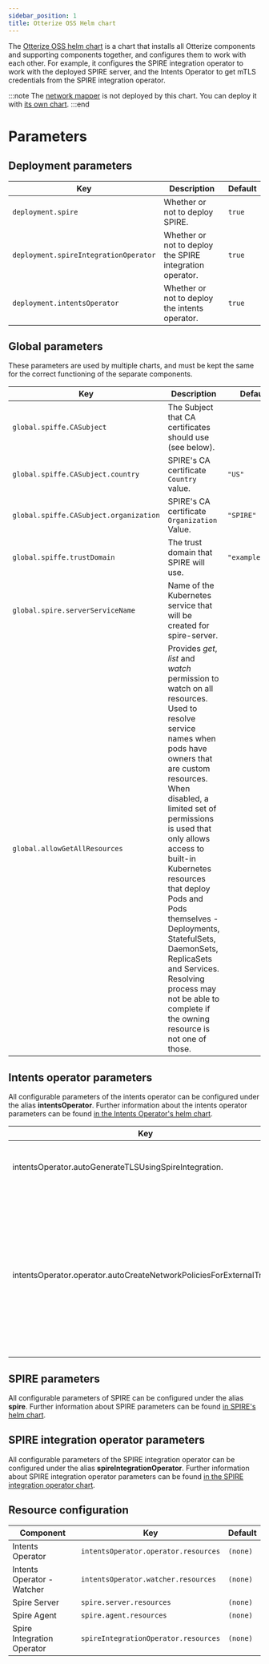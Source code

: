 ```yaml
---
sidebar_position: 1
title: Otterize OSS Helm chart
---
```


The [Otterize OSS helm chart](https://github.com/otterize/helm-charts/tree/main/otterize-kubernetes) is a chart that installs all Otterize components and supporting components together, and configures them to work with each other.
For example, it configures the SPIRE integration operator to work with the deployed SPIRE server, and the Intents Operator to get mTLS credentials from the SPIRE integration operator.

:::note
The [network mapper](/components/network-mapper) is not deployed by this chart. You can deploy it with [its own chart](/components/network-mapper/helm-chart).
:::end

# Parameters
## Deployment parameters

| Key                                   | Description                                              | Default |
|---------------------------------------|----------------------------------------------------------|---------|
| `deployment.spire`                    | Whether or not to deploy SPIRE.                          | `true`  |
| `deployment.spireIntegrationOperator` | Whether or not to deploy the SPIRE integration operator. | `true`  |
| `deployment.intentsOperator`          | Whether or not to deploy the intents operator.           | `true`  |

## Global parameters

These parameters are used by multiple charts, and must be kept the same for the correct functioning of the separate components.

| Key                                    | Description                                                                                                                                                                                                                                                                                                                                                                                                                                                            | Default         |
|----------------------------------------|------------------------------------------------------------------------------------------------------------------------------------------------------------------------------------------------------------------------------------------------------------------------------------------------------------------------------------------------------------------------------------------------------------------------------------------------------------------------|-----------------|
| `global.spiffe.CASubject`              | The Subject that CA certificates should use (see below).	                                                                                                                                                                                                                                                                                                                                                                                                              |                 |
| `global.spiffe.CASubject.country`      | SPIRE's CA certificate `Country` value.                                                                                                                                                                                                                                                                                                                                                                                                                                | `"US"`          |
| `global.spiffe.CASubject.organization` | SPIRE's CA certificate `Organization` Value.                                                                                                                                                                                                                                                                                                                                                                                                                           | `"SPIRE"`       |
| `global.spiffe.trustDomain`            | The trust domain that SPIRE will use.	                                                                                                                                                                                                                                                                                                                                                                                                                                 | `"example.org"` |
| `global.spire.serverServiceName`       | Name of the Kubernetes service that will be created for spire-server.                                                                                                                                                                                                                                                                                                                                                                                                  |                 |
| `global.allowGetAllResources`          | Provides *get*, *list* and *watch* permission to watch on all resources. Used to resolve service names when pods have owners that are custom resources. When disabled, a limited set of permissions is used that only allows access to built-in Kubernetes resources that deploy Pods and Pods themselves - Deployments, StatefulSets, DaemonSets, ReplicaSets and Services. Resolving process may not be able to complete if the owning resource is not one of those. |                 |

## Intents operator parameters
All configurable parameters of the intents operator can be configured under the alias **intentsOperator**.
Further information about the intents operator parameters can be found [in the Intents Operator's helm chart](../components/helm-chart).

| Key                                                  | Description                                                    | Default          |
|------------------------------------------------------|----------------------------------------------------------------|------------------|
| intentsOperator.autoGenerateTLSUsingSpireIntegration.                | Use SPIRE integration to create TLS cert for the intents operator. | `true`           |
| intentsOperator.operator.autoCreateNetworkPoliciesForExternalTraffic | Automatically allow external traffic, if a new ClientIntents resource would result in blocking external (internet) traffic and there is an Ingress/Service resource indicating external traffic is expected. | `true`           |

## SPIRE parameters
All configurable parameters of SPIRE can be configured under the alias **spire**.
Further information about SPIRE parameters can be found [in SPIRE's helm chart](https://github.com/otterize/helm-charts/tree/main/spire).

## SPIRE integration operator parameters
All configurable parameters of the SPIRE integration operator can be configured under the alias **spireIntegrationOperator**.
Further information about SPIRE integration operator parameters can be found [in the SPIRE integration operator chart]((../components/spire-integration-operator/helm-chart)).

## Resource configuration
| Component                  | Key                                  | Default  |
|----------------------------|--------------------------------------|----------|
| Intents Operator           | `intentsOperator.operator.resources` | `(none)` |
| Intents Operator - Watcher | `intentsOperator.watcher.resources`  | `(none)` |
| Spire Server               | `spire.server.resources`             | `(none)` |
| Spire Agent                | `spire.agent.resources`              | `(none)` |
| Spire Integration Operator | `spireIntegrationOperator.resources` | `(none)` |
